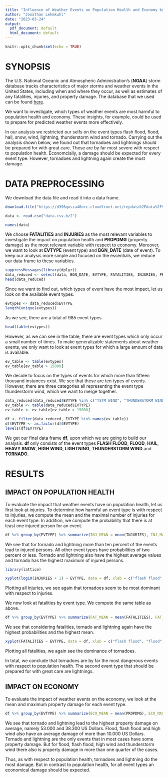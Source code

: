 ```yaml
---
title: "Influence of Weather Events on Population Health and Economy by Event Type"
author: "Jonathan Lehmkuhl"
date: "2023-03-24"
output:
  pdf_document: default
  html_document: default
---
```


```r
knitr::opts_chunk$set(echo = TRUE)
```

# SYNOPSIS
The U.S. National Oceanic and Atmospheric Administration's (**NOAA**) storm database
tracks characteristics of major storms and weather events in the United States,
including when and where they occur, as well as estimates of any fatalities, injuries, and property damage. The database that we used can be found [here](https://d396qusza40orc.cloudfront.net/repdata%2Fdata%2FStormData.csv.bz2).

We want to investigate, which types of weather events are most harmful to population health and economy. These insights, for example, could be used to prepare for predicted weather events more effectively.

In our analysis we restricted our selfs on the event types flash flood, flood, hail, snow, wind, lightning, thunderstorm wind and tornado. Carrying out the analysis shown below, we found out that tornadoes and lightnings should be prepared for with great care. These are by far most severe with respect to population health. Economcially, a damage should be expected for every event type. However, tornadoes and lightning again create the most damage.

# DATA PREPROCESSING

We download the data file and read it into a data frame.

```r

download.file("https://d396qusza40orc.cloudfront.net/repdata%2Fdata%2FStormData.csv.bz2", "data.csv.bz2", method = "auto")

data <- read.csv("data.csv.bz2")

names(data)
```

We choose **FATALITIES** and **INJURIES** as the most relevant variables to investigate
the impact on population health and **PROPDMG** (property damage) as the most relevant
variable with respect to economy. Moreover, we want to look at **EVTYPE** (event type) and **BGN_DATE** (date of event). To keep our analysis more simple and focused on the essentials, we reduce our data frame to these variables.

```r
suppressMessages(library(dplyr))
data_reduced <- select(data, BGN_DATE, EVTYPE, FATALITIES, INJURIES, PROPDMG)
head(data_reduced)
```

Since we want to find out, which types of event have the most impact, let us look on the available event types.

```r
evtypes <- data_reduced$EVTYPE
length(unique(evtypes))
```

As we see, there are a total of 985 event types.

```r
head(table(evtypes))
```

However, as we can see in the table, there are event types which only occur a small number of times. To make generalizable statements about weather events, we only want to look at event types for which a large amount of data is available.

```r
ev_table <- table(evtypes)
ev_table[ev_table > 15000]
```

We decide to focus on the types of events for which more than fifteen thousand instances exist. We see that these are ten types of events. However, there are three categories all representing the event type thunderstorm wind, which we want to merge together.

```r
data_reduced[data_reduced$EVTYPE %in% c("TSTM WIND", "THUNDERSTORM WINDS"), "EVTYPE"] <- "THUNDERSTORM WIND"
ev_table <- table(data_reduced$EVTYPE)
ev_table <- ev_table[ev_table > 15000]

df <- filter(data_reduced, EVTYPE %in% names(ev_table))
df$EVTYPE <- as.factor(df$EVTYPE)
levels(df$EVTYPE)
```

We get our final data frame **df**, upon which we are going to build our analysis. **df** only consists of the event types **FLASH FLOOD**, **FLOOD**, **HAIL**, **HEAVY SNOW**, **HIGH WIND**, **LIGHTNING**, **THUNDERSTORM WIND** and **TORNADO**.

# RESULTS
## IMPACT ON POPULATION HEALTH

To evaluate the impact that weather events have on population health, let us first look at injuries. To determine how harmful an event type is with respect to injuries, we compute the mean and the maximal number of injuries for each event type. In addition, we compute the probability that there is at least one injured person for an event.

```r
df %>% group_by(EVTYPE) %>% summarize(INJ_MEAN = mean(INJURIES), INJ_MAX = max(INJURIES), PROB = mean(as.logical(INJURIES))) %>% arrange(desc(INJ_MEAN))
```

We see that for tornado and lightning more than ten percent of the events lead to injured persons. All other event types have probabilities of two percent or less. Tornado and lightning also have the highest average values and tornado has the highest maximum of injured persons.

```r
library(lattice)

xyplot(log10(INJURIES + 1) ~ EVTYPE, data = df, xlab = c("flash flood", "flood", "hail", "snow", "wind", "lightning", "tstm wind", "tornado"), scales = list(x = list(draw = FALSE)), ylab = "logarithmic number of injuries", main = "Injuries by Event Type", pch = 16, col = rgb(red = 0, green = 0.3, blue = 0.7, alpha = 0.4))
```

Plotting all injuries, we see again that tornadoes seem to be most dominant with respect to injuries.

We now look at fatalities by event type. We compute the same table as above.

```r
df %>% group_by(EVTYPE) %>% summarize(FAT_MEAN = mean(FATALITIES), FAT_MAX = max(FATALITIES), PROB = mean(as.logical(FATALITIES))) %>% arrange(desc(FAT_MEAN))
```

We see that considering fatalities, tornado and lightning again have the highest probabilities and the highest mean.

```r
xyplot(FATALITIES ~ EVTYPE, data = df, xlab = c("flash flood", "flood", "hail", "snow", "wind", "lightning", "tstm wind", "tornado"), scales = list(x = list(draw = FALSE)), ylab = "number of fatalities", main = "Fatalities by Event Type", pch = 16, col = rgb(red = 0, green = 0.3, blue = 0.7, alpha = 0.4))
```

Plotting all fatalities, we again see the dominance of tornadoes.

In total, we conclude that tornadoes are by far the most dangerous events with respect to population health. The second event type that should be prepared for with great care are lightnings.

## IMPACT ON ECONOMY

To evaluate the impact of weather events on the economy, we look at the mean and maximum property damage for each event type.

```r
df %>% group_by(EVTYPE) %>% summarize(ECO_MEAN = mean(PROPDMG), ECO_MAX = max(PROPDMG), ECO_PROB = mean(as.logical(PROPDMG))) %>% arrange(desc(ECO_MEAN))
```

We see that tornado and lightning lead to the highest property damage on average, namely 53.000 and 38.300 US Dollars.
Flood, flash flood and high wind also have an average damage of more than 10.000 US Dollars. Tornado and lightning are the only events that in most cases have some property damage. But for flood, flash flood, high wind and thunderstorm wind there also is property damage in more than one quarter of the cases.

Thus, as with respect to population health, tornadoes and lightning do the most damage. But in contrast to population health, for all event types an economical damage should be expected.